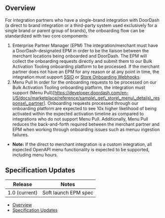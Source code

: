 ## Overview[​](#overview "Direct link to heading")

For integration partners who have a single-brand integration with DoorDash (a direct to brand integration or a third-party system used exclusively for a single brand or parent group of brands), the onboarding flow can be standardized with two core components:

1. Enterprise Partner Manager (EPM)
   The integration/merchant must have a DoorDash-designated EPM in order to be the liaison between the merchant locations being onboarded and DoorDash. The EPM will collect the onboarding requests directly and submit them to our Bulk Activation Tooling onboarding platform to be processed. If the merchant partner does not have an EPM for any reason or at any point in time, the integration must support [SSIO](https://developer.doordash.com/en-US/docs/marketplace/overview/onboarding/ssio) or [Store Onboarding Webhooks](https://developer.doordash.com/en-US/docs/marketplace/overview/onboarding/sow).
2. Menu Pull
   In order for the onboarding requests to be processed on our Bulk Activation Tooling onboarding platform, the integration must support (Menu Pull)[https://developer.doordash.com/en-US/docs/marketplace/reference/sample\_get\_store\_menu\_details\_response\_partner]. Onboarding requests processed through our onboarding platform are expected to see 10x higher likelihood of being activated within the expected activation timeline as compared to integrations who do not support Menu Pull. Additionally, Menu Pull reduces the back-and-forth required between the merchant partner and EPM when working through onboarding issues such as menuu ingestion failures.

* **Note:** If the direct to merchant integration is a custom integration, all expected OpenAPI menu functionality is expected to be supported, including menu hours.

## Specification Updates[​](#specification-updates "Direct link to heading")

| Release | Notes |
| --- | --- |
| 1.0 (current) | Soft launch EPM spec |

* [Overview](#overview)
* [Specification Updates](#specification-updates)